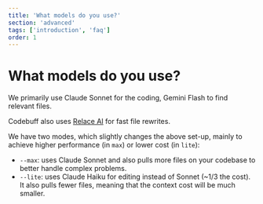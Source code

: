 ```yaml
---
title: 'What models do you use?'
section: 'advanced'
tags: ['introduction', 'faq']
order: 1
---
```


# What models do you use?

We primarily use Claude Sonnet for the coding, Gemini Flash to find relevant files.

Codebuff also uses [Relace AI](https://www.relace.ai/) for fast file rewrites.

We have two modes, which slightly changes the above set-up, mainly to achieve higher performance (in `max`) or lower cost (in `lite`):

- `--max`: uses Claude Sonnet and also pulls more files on your codebase to better handle complex problems.
- `--lite`: uses Claude Haiku for editing instead of Sonnet (~1/3 the cost). It also pulls fewer files, meaning that the context cost will be much smaller.
